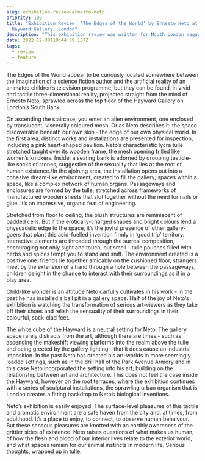 ```yaml
---
slug: exhibition-review-ernesto-neto
priority: 100
title: "Exhibition Review: ‘The Edges of the World’ by Ernesto Neto at the
  Hayward Gallery, London"
description: "This exhibition review was written for Mouth London magazine. "
date: 2022-12-30T19:44:59.137Z
tags:
  - review
  - feature
---
```

The Edges of the World appear to be curiously located somewhere between the imagination of a science fiction author and the artificial reality of an animated children’s television programme, but they can be found, in vivid and tactile three-dimensional reality, projected straight from the mind of Ernesto Neto, sprawled across the top floor of the Hayward Gallery on London’s South Bank.

On ascending the staircase, you enter an alien environment, one enclosed by translucent, viscerally coloured mesh. Or as Neto describes it: the space discoverable beneath our own skin - the edge of our own physical world. In the first area, distinct works and installations are presented for inspection, including a pink heart-shaped pavilion. Neto’s characteristic lycra tulle stretched taught over its wooden frame, the mesh opening frilled like women’s knickers. Inside, a seating bank is adorned by drooping testicle-like sacks of stones, suggestive of the sexuality that lies at the root of human existence.\In the ajoining area, the installation opens out into a cohesive dream-like environment, created to fill the gallery; spaces within a space, like a complex network of human organs. Passageways and enclosures are formed by the tulle, stretched across frameworks of manufactured wooden sheets that slot together without the need for nails or glue. It’s an impressive, organic feat of engineering.

Stretched from floor to ceiling, the plush structures are reminiscent of padded cells. But if the erotically-charged shapes and bright colours lend a physcadelic edge to the space, it’s the joyful presence of other gallery-goers that plant this acid-fuelled invention firmly in ‘good trip’ territory. Interactive elements are threaded through the surreal composition, encouraging not only sight and touch, but smell - tulle pouches filled with herbs and spices tempt you to stand and sniff. The environment created is a positive one: friends lie together amicably on the cushioned floor, strangers meet by the extension of a hand through a hole between the passageways, children delight in the chance to interact with their surroundings as if in a play area.

Child-like wonder is an attitude Neto carfully cultivates in his work - in the past he has installed a ball pit in a gallery space. Half of the joy of Neto’s exhibition is watching the transformation of serious art-viewers as they take off their shoes and relish the sensuality of their surroundings in their colourful, sock-clad feet. 

The white cube of the Hayward is a neutral setting for Neto. The gallery space rarely distracts from the art, although there are times - such as ascending the makeshift viewing platforms into the realm above the tulle and being greeted by the gallery lighting - that it does cause an industrial imposition. In the past Neto has created his art-worlds in more seemingly loaded settings, such as in the drill hall of the Park Avenue Armory and in this case Neto incorporated the setting into his art; building on the relationship between art and architecture. This does not feel the case inside the Hayward, however on the roof terraces, where the exhibition continues with a series of sculptural installations, the sprawling urban organism that is London creates a fitting backdrop to Neto’s biological inventions.  

Neto’s exhibition is easily enjoyed. The surface-level pleasures of this tactile and aromatic environment are a safe haven from the city and, at times, from adulthood. It’s a place to enjoy, to connect, to observe human behaivour. But these sensous pleasures are knotted with an earthly awareness of the grittier sides of existence. Neto raises questions of what makes us human, of how the flesh and blood of our interior lives relate to the exterior world, and what spaces remain for our animal instincts in modern life. Serious thoughts, wrapped up in tulle.